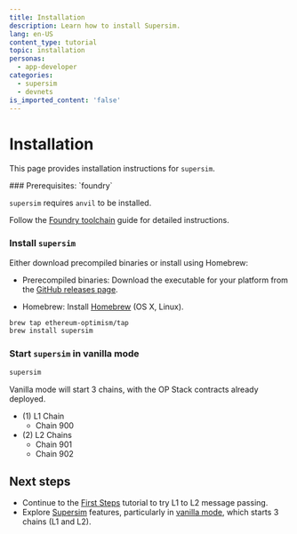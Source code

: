 ```yaml
---
title: Installation
description: Learn how to install Supersim.
lang: en-US
content_type: tutorial
topic: installation
personas:
  - app-developer
categories:
  - supersim
  - devnets
is_imported_content: 'false'
---
```



# Installation

This page provides installation instructions for `supersim`.

<Steps>
  ### Prerequisites: `foundry`

  `supersim` requires `anvil` to be installed.

  Follow the [Foundry toolchain](https://book.getfoundry.sh/getting-started/installation) guide for detailed instructions.

  ### Install `supersim`
  Either download precompiled binaries or install using Homebrew:

  *   Prerecompiled binaries: Download the executable for your platform from the [GitHub releases page](https://github.com/ethereum-optimism/supersim/releases).

  *   Homebrew: Install [Homebrew](https://brew.sh/) (OS X, Linux).

  ```sh
  brew tap ethereum-optimism/tap
  brew install supersim
  ```

  ### Start `supersim` in vanilla mode

  ```sh
  supersim
  ```

  Vanilla mode will start 3 chains, with the OP Stack contracts already deployed.

  *   (1) L1 Chain
      *   Chain 900
  *   (2) L2 Chains
      *   Chain 901
      *   Chain 902
</Steps>

## Next steps

*   Continue to the [First Steps](first-steps) tutorial to try L1 to L2 message passing.
*   Explore [Supersim](/app-developers/tutorials/supersim) features, particularly in [vanilla mode](/app-developers/tutorials/supersim/reference/vanilla), which starts 3 chains (L1 and L2).
